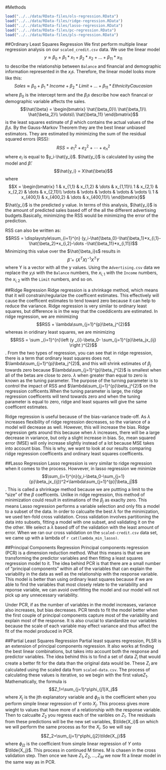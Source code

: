#Methods
```r
load("../../data/RData-files/ols-regression.RData")
load("../../data/RData-files/ridge-regression.RData")
load("../../data/RData-files/lasso-regression.RData")
load("../../data/RData-files/pc-regression.RData")
load("../../data/RData-files/pls-regression.RData")
```
##Ordinary Least Squares Regression
We first perform multiple linear regression analysis on our `scaled_credit.csv` data. We use the linear model $$y \approx \beta_0 + \beta_1*x_1 + \beta_2*x_2 + \dots + \beta_11*x_11$$ to describe the relationship between `Balance` and financial and demographic information represented in the $x_is$. Therefore, the linear model looks more like this: $$Sales \approx \beta_0 + \beta_1*Income+ \beta_2*Limit + \dots + \beta_11*EthnicityCaucasian$$ where $\beta_0$ is the intercept term and the $\beta_is$ describe how each financal or demographic variable affects the sales. 
$$\hat{\beta} = \begin{bmatrix}
\hat{\beta_0}\\
\hat{\beta_1}\\
\hat{\beta_2}\\
\vdots\\
\hat{\beta_11}
\end{bmatrix}$$
is the least squares estimate of $\beta$ which contains the actual values of the $\beta_is$. By the Gauss-Markov Theorem they are the best linear unbiased estimators. They are estimated by minimizing the sum of the residual squared errors (RSS): $$RSS = e^2_1+e^2_2+ \cdots +e^2_n$$ where $e_i$ is equal to $y_i-\hat{y_i}$.  $\hat{y_i}$ is calculated by using the model and $\hat{\beta}$: $$\hat{y_i} = X\hat{\beta}$$ where $$X = \begin{bmatrix}
1 & x_{1,1} & x_{1,2} & \dots & x_{1,11}\\
1 & x_{2,1} & x_{2,2} & \dots & x_{2,11}\\
\vdots & \vdots & \vdots & \vdots & \vdots \\
1 & x_{400,1} & x_{400,2} & \dots & x_{400,11}\\
\end{bmatrix}$$
$\hat{y_i}$ is the predicted y value. In terms of this analysis, $\hat{y_i}$ is the amount of predicted sales based off of the all the different advertising budgets.Basically, minimizing the RSS would be minimizing the error of the prediction. 

RSS can also be written as: $$RSS = \displaystyle\sum_{i=1}^{n} (y_i-\hat{\beta_0}-\hat{\beta_1}*x_{i,1}-\hat{\beta_2}*x_{i,2}-\dots -\hat{\beta_11}*x_{i,11})$$ Minimizing this value over the $\hat{\beta_i}s$ results in $$\hat{\beta} = (X^TX)^{-1}X^TY$$ where Y is a vector with all the y values. Using the `Advertising.csv` data we replace the $y_is$ with the `Balance` numbers, the $x_{i,1}$ with the `Income` numbers, the $x_{i,2}$ with the `Limit` numbers, and so on. 

##Ridge Regression
Ridge regression is a shrinkage method, which means that it will constrain/regularize the coefficent estimates. This effectively will cause the coefficent estimates to tend toward zero because it can help to reduce the variance. Ridge regression is very similar to ordinary least squares, but difference is in the way that the coeddicents are estimated. In ridge regression, we are minimizing $$RSS + \lambda\sum_{j=1}^{p}\beta_j^{2}$$ whereas in oridinary least squares, we are minimizing $$RSS = \sum _{i=1}^{n}\left (y _{i}-\beta_0- \sum_{j=1}^{p}\beta_jx_{ij} \right )^{2}$$. From the two types of regression, you can see that in ridge regression, there is a term that ordinary least squares does not, $\lambda\sum_{j=1}^{p}\beta_j^{2}$, and this will shrink estimates of $\beta_j$ towards zero because $\lambda\sum_{j=1}^{p}\beta_j^{2}$ is smallest when all of the betas are close to zero. $\lambda$ when greater than equal to zero is known as the tuning parameter. The purpose of the turning parameter is to control the impact of RSS and $\lambda\sum_{j=1}^{p}\beta_j^{2}$ on the regression cofficents.When the tuning parameter is large, the ridge regression coefficents will tend towards zero and when the tuning parameter is equal to zero, ridge and least squares will give the same coefficent estimates. 

Ridge regression is useful because of the bias-variance trade-off. As $\lambda$ increases flexibility of ridge regression decreases, so the variance of a model will decrease as well. However, this will increase the bias. Ridge regression gets around this because when $\lambda$ increases, there will be a large decrease in variance, but only a slight increase in bias. So, mean squared error (MSE) will only increase slightly instead of a lot because MSE takes into account bias. This is why, we want to look at our results comparing ridge regression coefficents and ordinary least squares coefficents. 

##Lasso Regression
Lasso regression is very similar to ridge regression when it comes to the process. Howvever, in lasso regression we minimize $$\sum_{i=1}^{n}(y_i-\beta_0-\sum_{j=1}{p}\beta_jx_{ij})^2+\lambda\sum_{j=1}^{p}|\beta_j|$$. This is called a shrinkage method because we are puttting a limit to the "size" of the $\beta$ coefficents. Unlike in ridge regression, this method of minimization could result in estimations of the $\beta_j$ as exaclty zero. This means Lasso regression performs a variable selection and only fits a model to a subset of the data. 
In order to calcualte the best $\lambda$ for the minimization, we used ten-fold cross validation. Cross validation involves partitioning the data into subsets, fitting a model with one subset, and validating it on the the other. We select a $\lambda$ based off of the validation with the least amount of error. When we ran our cross validation on the `scaled-credit.csv` data set, we came up with a lambda of `r cat(lambda_min_lasso)`. 

##Principal Components Regression
Principal components regression (PCR) is a dimension reduction method. What this means is that we are transforming the predictor variables and then fitting a least squares regression model to it. The idea behind PCR is that there are a small number of "principal components" within all of the variables that can explain the variability in the data as well as the relationship with the response variable. This model is better than using ordinary least squares because if we are able to find the variables that most closely relate to the variability and reponse variable, we can avoid overfitting the model and our model will not pick up any unnecessary variability. 

Under PCR, if as the number of variables in the model increases, variance also increases, but bias decreases. PCR tends to fit the model better when the first couple of principal components capture most of the variability and explain most of the response. It is also crucial to standardize our variables because the scale of each variable may effect variance and thus affect the fit of the model produced in PCR.

##Partial Least Squares Regression
Partial least squares regression, PLSR is an extension of principal components regression. It also works at finding the best linear combinations, but takes into account both the response and predictor variables. The idea behind this is to find a set of data $Z_i$ that would create a better fit for the data than the original data would be.
These $Z_i$ are calculated using the scaled data from `scaled-data.csv`. The process of calculating these values is iterative, so we begin with the first value$Z_1$. Mathematically, the formula is $$Z_1=\sum_{j=1}^p\phi_{j1}X_j$$ where $X_j$ is the jth explanatory variable and $\phi_{j1}$ is the coefficient when you perform simple linear regression of $Y$ onto $X_j$. This process gives more wieght to values that have more of a relationship with the response variable. 
Then to calcualte $Z_2$ you regress each of the varibles on $Z_1$. The residuals from these predictions will be the new set variables, $\tilde{X_i}$ on which we will perform the same process as for the $X_i$. So we will say $$Z_2=\sum_{j=1}^p\phi_{j2}\tilde{X_j}$$ where $\phi_{j2}$ is the coefficient from simple linear regression of $Y$ onto $\tilde{X_j}$. This process in continued M times. M is chasen in the cross validation step. Then once we have $Z_1, Z_2, \dots, Z_M$ we now fit a linear model in the same way as in PCR. 
